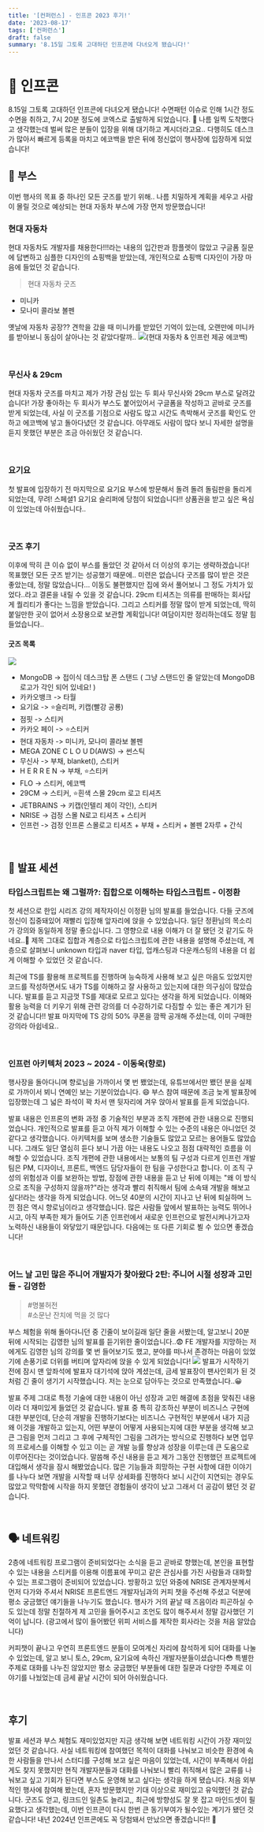 ```yaml
---
title: '[컨퍼런스] - 인프콘 2023 후기!'
date: '2023-08-17'
tags: ['컨퍼런스']
draft: false
summary: '8.15일 그토록 고대하던 인프콘에 다녀오게 됐습니다!'
---
```


# 🫡 인프콘
8.15일 그토록 고대하던 인프콘에 다녀오게 됐습니다! 수면패턴 이슈로 인해 1시간 정도 수면을 취하고, 
7시 20분 정도에 코엑스로 출발하게 되었습니다. 🥱 
나름 일찍 도착했다고 생각했는데 벌써 많은 분들이 입장을 위해 대기하고 계시더라고요.. 다행히도 데스크가 많아서 빠르게 등록을 마치고 에코백을 받은 뒤에 정신없이 행사장에 입장하게 되었습니다!

## 🎁 부스
이번 행사의 목표 중 하나인 모든 굿즈를 받기 위해.. 나름 치밀하게 계획을 세우고 사람이 몰릴 것으로 예상되는 현대 자동차 부스에 가장 먼저 방문했습니다!

### 현대 자동차
현대 자동차도 개발자를 채용한다!!!라는 내용의 입간판과 팜플렛이 많았고 구글폼 질문에 답변하고 심플한 디자인의 쇼핑백을 받았는데, 개인적으로 쇼핑백 디자인이 가장 마음에 들었던 것 같습니다. 
>현대 자동차 굿즈
- 미니카
- 모나미 콜라보 볼펜

옛날에 자동차 공장?? 견학을 갔을 때 미니카를 받았던 기억이 있는데, 오랜만에 미니카를 받아보니 동심이 살아나는 것 같았다랄까.. 
![](https://velog.velcdn.com/images/mintmin0320/post/38a6c292-91ee-475e-98ce-2ac2dc85cf94/image.jpeg)(현대 자동차 & 인프런 제공 에코백)

<br/>

### 무신사 & 29cm
현대 자동차 굿즈를 마치고 제가 가장 관심 있는 두 회사 무신사와 29cm 부스로 달려갔습니다!
가장 좋아하는 두 회사가 부스도 붙어있어서 구글폼을 작성하고 곧바로 굿즈를 받게 되었는데, 사실 이 굿즈를 기점으로 사람도 많고 시간도 촉박해서 굿즈를 확인도 안 하고 에코백에 넣고 돌아다녔던 것 같습니다. 아무래도 사람이 많다 보니 자세한 설명을 듣지 못했던 부분은 조금 아쉬웠던 것 같습니다. 

<br/>

### 요기요
첫 발표에 입장하기 전 마지막으로 요기요 부스에 방문해서 돌려 돌려 돌림판을 돌리게 되었는데, 무려! 스페셜1 요기요 슬리퍼에 당첨이 되었습니다!! 상품권을 받고 싶은 욕심이 있었는데 아쉬웠습니다..

<br/>

### 굿즈 후기
이후에 딱히 큰 이슈 없이 부스를 돌았던 것 같아서 더 이상의 후기는 생략하겠습니다! 목표했던 모든 굿즈 받기는 성공했기 때문에.. 미련은 없습니다 굿즈를 많이 받은 것은 좋았는데, 정말 많았습니다... 이동도 불편했지만 집에 와서 풀어보니 그 정도 가치가 있었다..라고 결론을 내릴 수 있을 것 같습니다.
29cm 티셔츠는 의류를 판매하는 회사답게 퀄리티가 좋다는 느낌을 받았습니다. 그리고 스티커를 정말 많이 받게 되었는데, 딱히 붙일만한 곳이 없어서 소장용으로 보관할 계획입니다! 여담이지만 정리하는데도 정말 힘들었습니다..

#### 굿즈 목록
![](https://velog.velcdn.com/images/mintmin0320/post/38034bcd-b645-4e54-97f5-0d412065ccdc/image.jpg)
>
- MongoDB 
-> 접이식 데스크탑 폰 스탠드 ( 그냥 스탠드인 줄 알았는데 MongoDB 로고가 각인 되어 있네요! ) 
- 카카오뱅크
-> 타월
- 요기요 
-> ⭐️슬리퍼, 키캡(빨강 공룡)
- 점핏 
-> 스티커
- 카카오 페이
-> ⭐️스티커
- 현대 자동차 
-> 미니카, 모나미 콜라보 볼펜
- MEGA ZONE C L O U D(AWS) 
-> 썬스틱
- 무신사 
-> 부채, blanket(), 스티커
- H E R R E N
-> 부채, ⭐️스티커
- FLO 
-> 스티커, 에코백
- 29CM 
-> 스티커, ⭐️흰색 스몰 29cm 로고 티셔츠
- JETBRAINS
-> 키캡(인텔리 제이 각인), 스티커
- NRISE 
-> 검정 스몰 N로고 티셔츠 + 스티커
- 인프런 
-> 검정 인프론 스몰로고 티셔츠 + 부채 + 스티커 + 볼펜 2자루 + 간식



<br/>

## 📢 발표 세션

### 타입스크립트는 왜 그럴까?: 집합으로 이해하는 타입스크립트 - 이정환
첫 세션으로 한입 시리즈 강의 제작자이신 이정환 님의 발표를 들었습니다. 다들 굿즈에 정신이 집중돼있어 재빨리 입장해 앞자리에 앉을 수 있었습니다. 일단 정환님의 목소리가 강의와 동일하게 정말 좋으십니다. 그 영향으로 내용 이해가 더 잘 됐던 것 같기도 하네요..🤔 제목 그대로 집합과 계층으로 타입스크립트에 관한 내용을 설명해 주셨는데, 계층으로 살펴보니 unknown 타입과 naver 타입, 업캐스팅과 다운캐스팅의 내용을 더 쉽게 이해할 수 있었던 것 같습니다.

최근에 TS를 활용해 프로젝트를 진행하며 능숙하게 사용해 보고 싶은 마음도 있었지만 코드를 작성하면서도 내가 TS를 이해하고 잘 사용하고 있는지에 대한 의구심이 많았습니다. 발표를 듣고 지금껏 TS를 제대로 모르고 있다는 생각을 하게 되었습니다. 이해와 활용 능력을 더 키우기 위해 관련 강의를 더 수강하기로 다짐할 수 있는 좋은 계기가 된 것 같습니다!!
발표 마지막에 TS 강의 50% 쿠폰을 깜짝 공개해 주셨는데, 이미 구매한 강의라 아쉽네요..

<br/>

### 인프런 아키텍처 2023 ~ 2024 - 이동욱(향로)
행사장을 돌아다니며 향로님을 가까이서 몇 번 뵀었는데, 유튜브에서만 뵀던 분을 실제로 가까이서 뵈니 연예인 보는 기분이었습니다. 😄 부스 참여 때문에 조금 늦게 발표장에 입장했는데 그 넓은 좌석이 꽉 차서 맨 뒷자리에 겨우 앉아서 발표를 듣게 되었습니다.

발표 내용은 인프론의 변화 과정 중 기술적인 부분과 조직 개편에 관한 내용으로 진행되었습니다. 개인적으로 발표를 듣고 아직 제가 이해할 수 있는 수준의 내용은 아니었던 것 같다고 생각했습니다. 아키텍처를 보며 생소한 기술들도 많았고 모르는 용어들도 많았습니다. 그래도 일단 열심히 듣다 보니 가끔 아는 내용도 나오고 점점 대략적인 흐름을 이해할 수 있었습니다.
조직 개편에 관한 내용에서는 보통의 팀 구성과 다르게 인프런 개발팀은 PM, 디자이너, 프론트, 백엔드 담당자들이 한 팀을 구성한다고 합니다. 이 조직 구성의 위험성과 이를 보완하는 방법, 장점에 관한 내용을 듣고 난 뒤에 이제는 "왜 이 방식으로 조직을 구성하지 않을까?"라는 생각과 빨리 취직해서 팀에 소속돼 개발을 해보고 싶다!라는 생각을 하게 되었습니다. 어느덧 40분의 시간이 지나고 난 뒤에 퇴실하며 느낀 점은 역시 향로님이라고 생각했습니다. 많은 사람들 앞에서 발표하는 능력도 뛰어나시고, 아직 부족한 제가 들어도 기존 인프런에서 새로운 인프런으로 발전시켜나가고자 노력하신 내용들이 와닿았기 때문입니다. 다음에는 또 다른 기회로 뵐 수 있으면 좋겠습니다!

<br/>

### 어느 날 고민 많은 주니어 개발자가 찾아왔다 2탄: 주니어 시절 성장과 고민들 - 김영한
>#명불허전 <br/>#소문난 잔치에 먹을 것 많다

부스 체험을 위해 돌아다니던 중 긴줄이 보이길래 일단 줄을 서봤는데, 알고보니 20분 뒤에 시작되는 김영한 님의 발표를 듣기위한 줄이었습니다..😨 FE 개발자를 지망하는 저에게도 김영한 님의 강의를 몇 번 들어보기도 했고, 분야를 떠나서 존경하는 마음이 있었기에 손풍기로 더위를 버티며 앞자리에 앉을 수 있게 되었습니다!
![](https://velog.velcdn.com/images/mintmin0320/post/340e6615-1b3e-418d-b7c9-4da92305dfa9/image.png) 발표가 시작하기 전에 잠시 맨 앞좌석에 발표자 대기석에 앉아 계셨는데, 금세 발표장이 팬사인회가 된 것처럼 긴 줄이 생기기 시작했습니다. 저는 눈으로 담아두는 것으로 만족했습니다..😀

발표 주제 그대로 특정 기술에 대한 내용이 아닌 성장과 고민 해결에 초점을 맞춰진 내용이라 더 재미있게 들었던 것 같습니다. 발표 중 특히 강조하신 부분이 비즈니스 구현에 대한 부분인데, 단순히 개발을 진행하기보다는 비즈니스 구현적인 부분에서 내가 지금 왜 이것을 개발하고 있는지, 어떤 부분이 어떻게 사용되는지에 대한 부분을 생각해 보고 큰 그림을 먼저 그리고 그 후에 구체적인 그림을 그려가는 방식으로 진행하다 보면 업무의 프로세스를 이해할 수 있고 이는 곧 개발 능률 향상과 성장을 이루는데 큰 도움으로 이루어진다는 것이었습니다. 말씀해 주신 내용을 듣고 제가 그동안 진행했던 프로젝트에 대입해서 생각을 잠시 해봤었습니다. 많은 기능들과 희망하는 구현 사항에 대한 이야기를 나누다 보면 개발을 시작할 때 너무 상세화를 진행하다 보니 시간이 지연되는 경우도 많았고 막막함에 시작을 하지 못했던 경험들이 생각이 났고 그래서 더 공감이 됐던 것 같습니다.


<br/>

## 🗣️ 네트워킹
2층에 네트워킹 프로그램이 준비되었다는 소식을 듣고 곧바로 향했는데, 본인을 표현할 수 있는 내용을 스티커를 이용해 이름표에 꾸미고 같은 관심사를 가진 사람들과 대화할 수 있는 프로그램이 준비되어 있었습니다. 방황하고 있던 와중에 NRISE 관계자분께서 먼저 다가와 주셔서 NRISE 프론트엔드 개발자님과의 커피 챗을 주선해 주셨고 덕분에 평소 궁금했던 얘기들을 나누기도 했습니다. 행사가 거의 끝날 때 즈음이라 피곤하실 수도 있는데 정말 친절하게 제 고민을 들어주시고 조언도 많이 해주셔서 정말 감사했던 기억이 납니다.
(광고에서 많이 들어봤던 위피 서비스를 제작한 회사라는 것을 처음 알았습니다)

커피챗이 끝나고 우연히 프론트엔드 분들이 모여계신 자리에 참석하게 되어 대화를 나눌 수 있었는데, 알고 보니 토스, 29cm, 요기요에 속하신 개발자분들이셨습니다😳 특별한 주제로 대화를 나누진 않았지만 평소 궁금했던 부분들에 대한 질문과 다양한 주제로 이야기를 나눴었는데 금세 끝날 시간이 되어 아쉬웠습니다.

<br/>

## 후기
발표 세션과 부스 체험도 재미있었지만 지금 생각해 보면 네트워킹 시간이 가장 재미있었던 것 같습니다. 사실 네트워킹에 참여했던 목적이 대화를 나눠보고 비슷한 환경에 속한 사람들을 만나서 스터디를 구성해 보고 싶은 마음이 있었는데, 시간이 부족해서 아쉽게도 찾지 못했지만 현직 개발자분들과 대화를 나눠보니 빨리 취직해서 많은 교류를 나눠보고 싶고 기회가 된다면 부스도 운영해 보고 싶다는 생각을 하게 됐습니다. 처음 외부적인 행사에 참여해 봤는데, 혼자 방문했지만 기대 이상으로 재미있고 유익했던 것 같습니다. 굿즈도 얻고, 링크드인 일촌도 늘리고,, 최근에 방향성도 잘 못 잡고 마인드셋이 필요했다고 생각했는데, 이번 인프콘이 다시 한번 큰 동기부여가 될수있는 계기가 됐던 것 같습니다!
내년 2024년 인프콘에도 꼭 당첨돼서 만났으면 좋겠습니다!! 🫡

<br/><br/>
